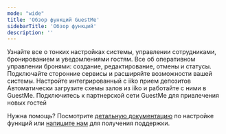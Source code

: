 ---
mode: "wide"
title: 'Обзор функций GuestMe'
sidebarTitle: 'Обзор функций'
description: ''
---


<CardGroup cols={2}>
  <Card
    title="Настройки сервиса"
    href="/features/settings/settings-widgets"
    icon="sliders">
    Узнайте все о тонких настройках системы, управлении сотрудниками, бронированием и уведомлениями гостям.
  </Card>
  <Card
    title="Работа с резервами"
    href="/features/booking/booking-table"
    icon="book-bookmark">
    Все об оперативном управлении бронями: создание, редактирование, отмены и статусы.
  </Card>
  <Card
    title="Интеграции"
    href="/features/settings/settings-notifications"
    icon="puzzle-piece">
    Подключайте сторонние сервисы и расширяйте возможности вашей системы.
  </Card>
  <Card
    title="Прием депозитов"
    href="/features/settings/settings-deposits"
    icon="credit-card">
    Настройте интегрированный с iiko прием депозитов
  </Card>
  <Card
    title="Схемы залов"
    href="/features/settings/settings-schemes"
    icon="table-cells">
    Автоматически загрузите схемы залов из iiko и работайте с ними в GuestMe.
  </Card>
  <Card
    title="Привлечение гостей"
    href="/features/guests/guests-restaurant-info"
    icon="user-plus">
    Подключитесь к партнерской сети GuestMe для привлечения новых гостей
  </Card>
</CardGroup>

<Note>

Нужна помощь? Посмотрите [детальную документацию](/features) по настройке функций или [напишите нам](mailto:support@guestme.ru) для получения поддержки.

</Note>